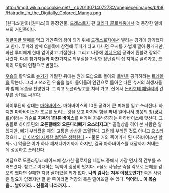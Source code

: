 http://img3.wikia.nocookie.net/__cb20130714072732/onepiece/images/b/b8/Hajrudin_in_the_Digitally_Colored_Manga.png

[원피스(만화)|원피스]의 등장인물. [[드레스로자]] 편 [[코리다 콜로세움]]에서 첫 등장한 엘바프의 거인족이다.

[[이글이글 열매]]를 먹고 거인족의 왕이 되기 위해 [[드레스로자]]에서 열리는 경기에 참가했다고 한다. 루피와 함께 C블록에 참전해 루피가 타고 다니던 우시를 가볍게 깔아 뭉개지만, 화난 루피에게 한대 얻어맞고 기절한다. 그리고 나중에 [[이데오]]의 공격에 휩쓸려 장외로 나갔다. 다른 참가자들과 마찬가지로 의무실을 가장한 장난감의 집 지하로 끌려가고, 코끼리 모양의 인형으로 변한다.

[[우솝]]의 활약으로 [[슈거]]가 기절한 뒤에는 원래 모습으로 돌아와 [[로빈]]을 공격하려는 [[트레볼]]을 막는다. 그리고 쓰러진 우솝을 높이 들어올려 인간으로 돌아온 다른 슈거의 희생자들과 함께 우솝을 찬양한다. 그리고 도플라밍고를 치러 가고, 산에서 [[돈키호테 패밀리]]의 간부를 상대로 싸운다.

하이루딘의 상대는 [[마하바이스]]. 마하바이스의 10톤 공격에 큰 피해를 입고 쓰러진다. 하지만 마하바이스가 조로를 노리는 것을 보고 마지막 힘을 짜내 일어나서 영웅의 창([[궁니르]])이라는 기술로 '''지옥의 1만톤 바이스'''를 써가며 자유낙하하는 마하바이스에 맞선다. 그 충돌로 하이루딘의 '''오른팔뼈와 오른다리뼈가 으스러지고'''[* 골절상을 겪어 본 사람은 알겠지만, 뼈가 부러졌을 때의 고통은 상상을 초월한다. 그런데 부러진 것도 아니고 으스러졌으니... [[더 이상의 자세한 설명은 생략한다]].~~물론 거의 죽어가게 된 마하바이스만 할까~~] 악물은 이가 하나 깨져나가기까지 하지만, 결국 마하바이스를 새장까지 쳐내는 데 성공하고 쓰러진다.

여담으로 도플라밍고 레이드에 참가한 콜로세움 네임드 중에서 가장 먼저 적 간부를 쓰러뜨렸다. 참고로 이때하는 독백이 굉장히 멋지다.
>꼴도 사납군 죽을 각오로 은혜를 갚으려 했다면 실패한 지금 살아있을 리가 없다. '''나의 감사는 겨우 이정도인가?''' 죽은 사람은 필요가 없겠지만 팔 한 쪽이라면 적장의 목은 떨어뜨릴 수 있다. '''먹어라... 이 목숨을... 날아가라... 신들의 나라까지...'''
